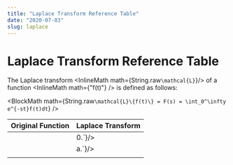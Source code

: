 ```yaml
---
title: "Laplace Transform Reference Table"
date: "2020-07-03"
slug: laplace
---
```


# Laplace Transform Reference Table

The Laplace transform <InlineMath math={String.raw`\mathcal{L}`}/> of a function <InlineMath math={"f(t)"} /> is defined as follows:

<BlockMath math={String.raw`\mathcal{L}\{f(t)\} = F(s) = \int_0^\infty e^{-st}f(t)dt`} />

<table class="laplace">
  <thead>
    <th>Original Function</th>
    <th>Laplace Transform</th>
  </thead>
  <tr>
    <td class="col1">
      <BlockMath math={String.raw`f(t) = 1`} />
    </td>
    <td class="col2">
      <BlockMath math={String.raw`F(s) = \int_0^\infty e^{-st}f(t)dt = \frac{1}{s}, \text{ if } s > 0.`}/>
    </td>
  </tr>
  <tr>
    <td class="col1">
      <BlockMath math={String.raw`f(t) = e^{at}`} />
    </td>
    <td class="col2">
      <BlockMath math={String.raw`F(s) = \int_0^\infty e^{-st}e^{at}dt = \frac{1}{s-a}, \text{ if } s > a.`}/>
    </td>
  </tr>
  <tr>
    <td class="col1">
      <BlockMath math={String.raw`f(t) = \sin(at)`} />
    </td>
    <td class="col2">
      <BlockMath math={String.raw`F(s) = \int_0^\infty e^{-st}\sin(at)dt = \frac{a}{s^2 + a^2}`}/>
    </td>
  </tr>
</table>